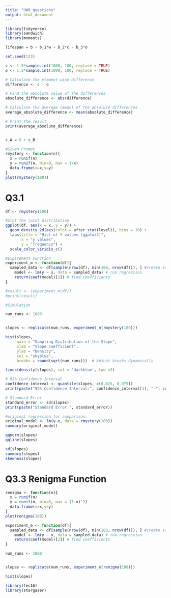 ```yaml
---
title: "HW9_questions"
output: html_document
---
```


```r
library(tidyverse)
library(sandwich)
library(moments)

lifespan = b + b_1*w + b_2*c - b_3*o 

set.seed(123)

c <- 1.5*sample.int(1000, 100, replace = TRUE)
o <- 1.2*sample.int(1000, 100, replace = TRUE)

# Calculate the element-wise difference
difference <- c - o

# Find the absolute value of the differences
absolute_difference <- abs(difference)

# Calculate the average (mean) of the absolute differences
average_absolute_difference <- mean(absolute_difference)

# Print the result
print(average_absolute_difference)


c_A = 5 + c_B 
```

```r
#Given Prompt
rmystery <- function(n){
  x = runif(n)
  y = runif(n, min=0, max = 1/x)
  data.frame(x=x,y=y)
}
plot(rmystery(100))

```

# Q3.1
```r
df <- rmystery(100)

#plot the joint distribution
ggplot(df, aes(x = x, y = y)) +
  geom_density_2d(aes(color = after_stat(level)), bins = 10) +
  labs(title = "Hist of Y values (ggplot2)",
       x = "y values",
       y = "frequency") +
  scale_color_viridis_c()

```

```r
#Expirement Function
experiment_m <- function(df){
  sampled_data <- df[sample(nrow(df), min(100, nrow(df))), ] #create sample
    model <- lm(y ~ x, data = sampled_data) # run regression
    return(coef(model)[2]) # find coefficients 
}

#result <- (experiment_m(df))
#print(result)

#Simulation 

num_runs <- 1000


slopes <- replicate(num_runs, experiment_m(rmystery(100)))

hist(slopes,
     main = "Sampling Distribution of the Slope",
     xlab = "Slope Coefficient",
     ylab = "Density",
     col = "skyblue",
     breaks = round(sqrt(num_runs)))  # Adjust breaks dynamically

lines(density(slopes), col = 'darkblue', lwd =2)

# 95% Confidence Interval
confidence_interval <- quantile(slopes, c(0.025, 0.975))
print(paste("95% Confidence Interval:", confidence_interval[1], "-", confidence_interval[2]))

# Standard Error
standard_error <- sd(slopes)
print(paste("Standard Error:", standard_error))

#original regression for comparison.
original_model <- lm(y~x, data = rmystery(100))
summary(original_model)

```
```r
qqnorm(slopes)
qqline(slopes)

```
```r
sd(slopes)
summary(slopes)
skewness(slopes)
```

# Q3.3 Renigma Function 
```r
renigma <- function(n){
  x = runif(n)
  y = runif(n, min=0, max = (1-x)^2)
  data.frame(x=x,y=y)
}
plot(renigma(100))

```

```r
experiment_e <- function(df){
  sampled_data <- df[sample(nrow(df), min(100, nrow(df))), ] #create sample
    model <- lm(y ~ x, data = sampled_data) # run regression
    return(coef(model)[2]) # find coefficients 
}

num_runs <- 1000


slopes <- replicate(num_runs, experiment_e(renigma(100)))

hist(slopes)

```
```r
library(fec16)
library(stargazer)
```


